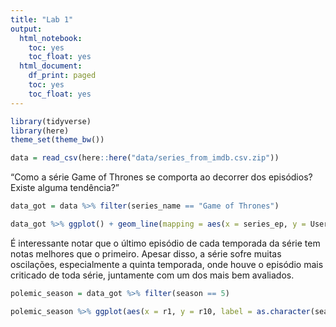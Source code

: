 ```yaml
---
title: "Lab 1"
output:
  html_notebook:
    toc: yes
    toc_float: yes
  html_document:
    df_print: paged
    toc: yes
    toc_float: yes
---
```


```r
library(tidyverse)
library(here)
theme_set(theme_bw())
```



```r
data = read_csv(here::here("data/series_from_imdb.csv.zip"))
```

"Como a série Game of Thrones se comporta ao decorrer dos episódios? Existe alguma tendência? "

```r
data_got = data %>% filter(series_name == "Game of Thrones") 
```

```r
data_got %>% ggplot() + geom_line(mapping = aes(x = series_ep, y = UserRating, color = as.character(season))) + geom_point(mapping = aes(x = series_ep, y = UserRating, color = as.character(season))) + labs(x = "Episódios", y = "Notas dos Usuários", color = "Temporada")

```

É interessante notar que o último episódio de cada temporada da série tem notas melhores que o primeiro. Apesar disso, a série sofre muitas oscilações, especialmente a quinta temporada, onde houve o episódio mais criticado de toda série, juntamente com um dos mais bem avaliados.

```r
polemic_season = data_got %>% filter(season == 5)

polemic_season %>% ggplot(aes(x = r1, y = r10, label = as.character(season_ep))) + geom_text() + labs(title = "")
```